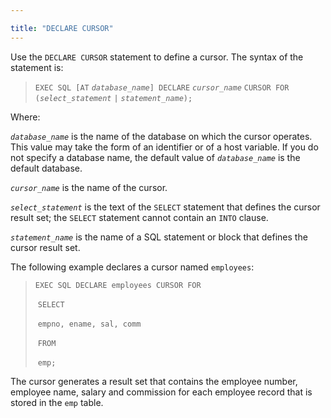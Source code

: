 ---

title: "DECLARE CURSOR"
---

<div id="declare_cursor" class="registered_link"></div>

Use the `DECLARE CURSOR` statement to define a cursor. The syntax of the statement is:

> `EXEC SQL [AT` *`database_name`*`] DECLARE` *`cursor_name`* `CURSOR FOR (`*`select_statement`* `|` *`statement_name`*`);`

Where:

*`database_name`* is the name of the database on which the cursor operates. This value may take the form of an identifier or of a host variable. If you do not specify a database name, the default value of *`database_name`* is the default database.

*`cursor_name`* is the name of the cursor.

*`select_statement`* is the text of the `SELECT` statement that defines the cursor result set; the `SELECT` statement cannot contain an `INTO` clause.

*`statement_name`* is the name of a SQL statement or block that defines the cursor result set.

The following example declares a cursor named `employees`:

>   `EXEC SQL DECLARE employees CURSOR FOR`
>
> ​    `SELECT`
>
> ​      `empno, ename, sal, comm`
>
> ​    `FROM`
>
> ​      `emp;`

The cursor generates a result set that contains the employee number, employee name, salary and commission for each employee record that is stored in the `emp` table.

